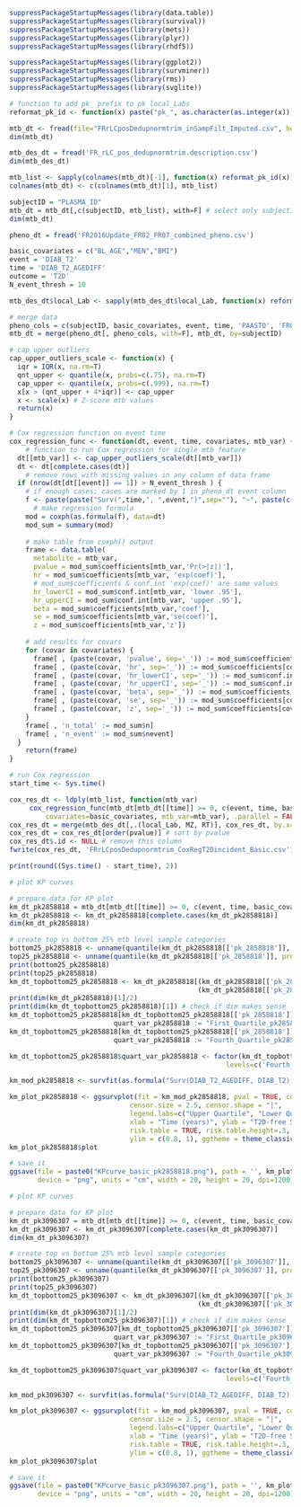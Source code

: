 ```r
suppressPackageStartupMessages(library(data.table))
suppressPackageStartupMessages(library(survival))
suppressPackageStartupMessages(library(mets))
suppressPackageStartupMessages(library(plyr))
suppressPackageStartupMessages(library(rhdf5))

suppressPackageStartupMessages(library(ggplot2))
suppressPackageStartupMessages(library(survminer))
suppressPackageStartupMessages(library(rms))
suppressPackageStartupMessages(library(svglite))
```

```r
# function to add pk_ prefix to pk local_Labs
reformat_pk_id <- function(x) paste("pk_", as.character(as.integer(x)), sep="")
```

```r
mtb_dt <- fread(file="FRrLCposDedupnormtrim_inSampFilt_Imputed.csv", header=TRUE)
dim(mtb_dt)
```

```r
mtb_des_dt = fread('FR_rLC_pos_dedupnormtrim.description.csv')
dim(mtb_des_dt)
```

```r
mtb_list <- sapply(colnames(mtb_dt)[-1], function(x) reformat_pk_id(x))
colnames(mtb_dt) <- c(colnames(mtb_dt)[1], mtb_list)
```

```r
subjectID = "PLASMA_ID"
mtb_dt = mtb_dt[,c(subjectID, mtb_list), with=F] # select only subjectID & mtb_list columns 
dim(mtb_dt)
```

```r
pheno_dt = fread('FR2016Update_FR02_FR07_combined_pheno.csv')
```

```r
basic_covariates = c("BL_AGE","MEN","BMI")
event = 'DIAB_T2'
time = 'DIAB_T2_AGEDIFF'
outcome = 'T2D'
N_event_thresh = 10
```

```r
mtb_des_dt$local_Lab <- sapply(mtb_des_dt$local_Lab, function(x) reformat_pk_id(x))
```

```r
# merge data
pheno_cols = c(subjectID, basic_covariates, event, time, 'PAASTO', 'FR02_GLUK_NOLLA')
mtb_dt = merge(pheno_dt[, pheno_cols, with=F], mtb_dt, by=subjectID)
```

```r
# cap upper outliers
cap_upper_outliers_scale <- function(x) {
  iqr = IQR(x, na.rm=T)
  qnt_upper <- quantile(x, probs=c(.75), na.rm=T)
  cap_upper <- quantile(x, probs=c(.999), na.rm=T)
  x[x > (qnt_upper + 4*iqr)] <- cap_upper
  x <- scale(x) # Z-score mtb values
  return(x)
}
```

```r
# Cox regression function on event time
cox_regression_func <- function(dt, event, time, covariates, mtb_var) { 
    # function to run Cox regression for single mtb feature
  dt[[mtb_var]] <- cap_upper_outliers_scale(dt[[mtb_var]])
  dt <- dt[complete.cases(dt)] 
    # remove rows with missing values in any column of data frame 
  if (nrow(dt[dt[[event]] == 1]) > N_event_thresh ) { 
    # if enough cases; cases are marked by 1 in pheno_dt event column
    f <- paste(paste("Surv(",time,", ",event,")",sep=""), "~", paste(c(covariates, mtb_var), collapse=" + ")) 
      # make regression formula
    mod = coxph(as.formula(f), data=dt)
    mod_sum = summary(mod)
    
    # make table from coxph() output
    frame <- data.table(
      metabolite = mtb_var,
      pvalue = mod_sum$coefficients[mtb_var,'Pr(>|z|)'],
      hr = mod_sum$coefficients[mtb_var, 'exp(coef)'],
      # mod_sum$coefficients & conf.int 'exp(coef)' are same values
      hr_lowerCI = mod_sum$conf.int[mtb_var, 'lower .95'],
      hr_upperCI = mod_sum$conf.int[mtb_var, 'upper .95'],
      beta = mod_sum$coefficients[mtb_var,'coef'],
      se = mod_sum$coefficients[mtb_var,'se(coef)'],
      z = mod_sum$coefficients[mtb_var,'z'])
    
    # add results for covars
    for (covar in covariates) {
      frame[ , (paste(covar, 'pvalue', sep='_')) := mod_sum$coefficients[covar,'Pr(>|z|)']]
      frame[ , (paste(covar, 'hr', sep='_')) := mod_sum$coefficients[covar,'exp(coef)']]
      frame[ , (paste(covar, 'hr_lowerCI', sep='_')) := mod_sum$conf.int[covar,'lower .95']]
      frame[ , (paste(covar, 'hr_upperCI', sep='_')) := mod_sum$conf.int[covar,'upper .95']]
      frame[ , (paste(covar, 'beta', sep='_')) := mod_sum$coefficients[covar,'coef']]
      frame[ , (paste(covar, 'se', sep='_')) := mod_sum$coefficients[covar,'se(coef)']]
      frame[ , (paste(covar, 'z', sep='_')) := mod_sum$coefficients[covar,'z']]
    }
    frame[ , 'n_total' := mod_sum$n]
    frame[ , 'n_event' := mod_sum$nevent]    
  }
    return(frame)
}
```

```r
# run Cox regression 
start_time <- Sys.time()

cox_res_dt <- ldply(mtb_list, function(mtb_var)
	 cox_regression_func(mtb_dt[mtb_dt[[time]] >= 0, c(event, time, basic_covariates, mtb_var),with=F], event=event, time=time, 
	     covariates=basic_covariates, mtb_var=mtb_var), .parallel = FALSE) 
cox_res_dt = merge(mtb_des_dt[,.(local_Lab, MZ, RT)], cox_res_dt, by.x="local_Lab", by.y="metabolite") # add mtb metadata to output
cox_res_dt = cox_res_dt[order(pvalue)] # sort by pvalue
cox_res_dt$.id <- NULL # remove this column
fwrite(cox_res_dt, 'FRrLCposDedupnormtrim_CoxRegT2Dincident_Basic.csv')

print(round((Sys.time() - start_time), 2))
```

```r
# plot KP curves

# prepare data for KP plot
km_dt_pk2858818 = mtb_dt[mtb_dt[[time]] >= 0, c(event, time, basic_covariates, 'pk_2858818'), with=F]
km_dt_pk2858818 <- km_dt_pk2858818[complete.cases(km_dt_pk2858818)]
dim(km_dt_pk2858818)

# create top vs bottom 25% mtb level sample categories
bottom25_pk2858818 <- unname(quantile(km_dt_pk2858818[['pk_2858818']], probs = 0.25, na.rm = TRUE))
top25_pk2858818 <- unname(quantile(km_dt_pk2858818[['pk_2858818']], probs = 0.75, na.rm = TRUE))
print(bottom25_pk2858818)
print(top25_pk2858818)
km_dt_topbottom25_pk2858818 <- km_dt_pk2858818[(km_dt_pk2858818[['pk_2858818']] <= bottom25_pk2858818) | 
                                               (km_dt_pk2858818[['pk_2858818']] >= top25_pk2858818)]
print(dim(km_dt_pk2858818)[1]/2)
print(dim(km_dt_topbottom25_pk2858818)[1]) # check if dim makes sense
km_dt_topbottom25_pk2858818[km_dt_topbottom25_pk2858818[['pk_2858818']] <= bottom25_pk2858818, 
                          quart_var_pk2858818 := "First_Quartile_pk2858818"]
km_dt_topbottom25_pk2858818[km_dt_topbottom25_pk2858818[['pk_2858818']] >= top25_pk2858818, 
                          quart_var_pk2858818 := "Fourth_Quartile_pk2858818"]

km_dt_topbottom25_pk2858818$quart_var_pk2858818 <- factor(km_dt_topbottom25_pk2858818$quart_var_pk2858818, 
                                                      levels=c('Fourth_Quartile_pk2858818', 'First_Quartile_pk2858818'))

km_mod_pk2858818 <- survfit(as.formula("Surv(DIAB_T2_AGEDIFF, DIAB_T2) ~ quart_var_pk2858818"), data=km_dt_topbottom25_pk2858818, type="kaplan-meier")

km_plot_pk2858818 <- ggsurvplot(fit = km_mod_pk2858818, pval = TRUE, conf.int =TRUE, palette=c("sienna", "azure4"), 
                              censor.size = 2.5, censor.shape = "|", 
                              legend.labs=c("Upper Quartile", "Lower Quartile"), 
                              xlab = "Time (years)", ylab = "T2D-free Survival Probability", legend.title = "m/z 617.5127", 
                              risk.table = TRUE, risk.table.height=.3, risk.table.fontsize=4, pval.coord = c(0,0.85),
                              ylim = c(0.8, 1), ggtheme = theme_classic2(base_size=24))
km_plot_pk2858818$plot

# save it
ggsave(file = paste0("KPcurve_basic_pk2858818.png"), path = '', km_plot_pk2858818$plot,
       device = "png", units = "cm", width = 20, height = 20, dpi=1200) # only saves plot not risk table
```

```r
# plot KP curves

# prepare data for KP plot
km_dt_pk3096307 = mtb_dt[mtb_dt[[time]] >= 0, c(event, time, basic_covariates, 'pk_3096307'), with=F]
km_dt_pk3096307 <- km_dt_pk3096307[complete.cases(km_dt_pk3096307)]
dim(km_dt_pk3096307)

# create top vs bottom 25% mtb level sample categories
bottom25_pk3096307 <- unname(quantile(km_dt_pk3096307[['pk_3096307']], probs = 0.25, na.rm = TRUE))
top25_pk3096307 <- unname(quantile(km_dt_pk3096307[['pk_3096307']], probs = 0.75, na.rm = TRUE))
print(bottom25_pk3096307)
print(top25_pk3096307)
km_dt_topbottom25_pk3096307 <- km_dt_pk3096307[(km_dt_pk3096307[['pk_3096307']] <= bottom25_pk3096307) | 
                                               (km_dt_pk3096307[['pk_3096307']] >= top25_pk3096307)]
print(dim(km_dt_pk3096307)[1]/2)
print(dim(km_dt_topbottom25_pk3096307)[1]) # check if dim makes sense
km_dt_topbottom25_pk3096307[km_dt_topbottom25_pk3096307[['pk_3096307']] <= bottom25_pk3096307, 
                          quart_var_pk3096307 := "First_Quartile_pk3096307"]
km_dt_topbottom25_pk3096307[km_dt_topbottom25_pk3096307[['pk_3096307']] >= top25_pk3096307, 
                          quart_var_pk3096307 := "Fourth_Quartile_pk3096307"]

km_dt_topbottom25_pk3096307$quart_var_pk3096307 <- factor(km_dt_topbottom25_pk3096307$quart_var_pk3096307, 
                                                      levels=c('Fourth_Quartile_pk3096307', 'First_Quartile_pk3096307'))

km_mod_pk3096307 <- survfit(as.formula("Surv(DIAB_T2_AGEDIFF, DIAB_T2) ~ quart_var_pk3096307"), data=km_dt_topbottom25_pk3096307, type="kaplan-meier")

km_plot_pk3096307 <- ggsurvplot(fit = km_mod_pk3096307, pval = TRUE, conf.int =TRUE, palette=c("sienna", "azure4"), 
                              censor.size = 2.5, censor.shape = "|", 
                              legend.labs=c("Upper Quartile", "Lower Quartile"), 
                              xlab = "Time (years)", ylab = "T2D-free Survival Probability", legend.title = "m/z 849.6553", 
                              risk.table = TRUE, risk.table.height=.3, risk.table.fontsize=4, pval.coord = c(0,0.85),
                              ylim = c(0.8, 1), ggtheme = theme_classic2(base_size=24))
km_plot_pk3096307$plot

# save it
ggsave(file = paste0("KPcurve_basic_pk3096307.png"), path = '', km_plot_pk3096307$plot,
       device = "png", units = "cm", width = 20, height = 20, dpi=1200) # only saves plot not risk table
```
